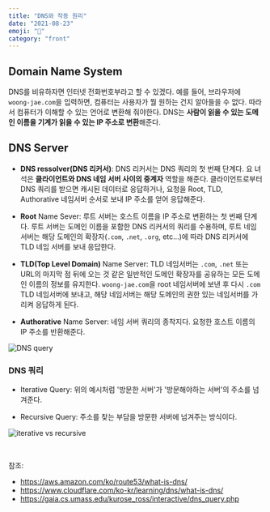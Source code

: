 ```yaml
---
title: "DNS와 작동 원리"
date: "2021-08-23"
emoji: "📮"
category: "front"
---
```

## Domain Name System
DNS를 비유하자면 인터넷 전화번호부라고 할 수 있겠다. 예를 들어, 브라우저에 `woong-jae.com`을 입력하면, 컴퓨터는 사용자가 뭘 원하는 건지 알아들을 수 없다.
따라서 컴퓨터가 이해할 수 있는 언어로 변환해 줘야한다. DNS는 **사람이 읽을 수 있는 도메인 이름을 기계가 읽을 수 있는 IP 주소로 변환**해준다.

## DNS Server
- **DNS ressolver(DNS 리커서)**: DNS 리커서는 DNS 쿼리의 첫 번째 단계다. 요 녀석은 **클라이언트와 DNS 네임 서버 사이의 중계자** 역할을 해준다.
클라이언트로부터 DNS 쿼리를 받으면 캐시된 데이터로 응답하거나, 요청을 Root, TLD, Authorative 네임서버 순서로 보내 IP 주소를 얻어 응답해준다.

- **Root** Name Sever: 
루트 서버는 호스트 이름을 IP 주소로 변환하는 첫 번째 단계다. 
루트 서버는 도메인 이름을 포함한 DNS 리커서의 쿼리를 수용하며, 루트 네임서버는 해당 도메인의 확장자(`.com`, `.net`, `.org`, etc...)에 따라 DNS 리커서에 TLD 네임 서버를 보내 응답한다.

- **TLD(Top Level Domain)** Name Server: 
TLD 네임서버는 `.com`, `.net` 또는 URL의 마지막 점 뒤에 오는 것 같은 일반적인 도메인 확장자를 공유하는 모든 도메인 이름의 정보를 유지한다. `woong-jae.com`을 root 네임서버에 보낸 후 다시 `.com` TLD 네임서버에 보내고, 해당 네임서버는 해당 도메인의 권한 있는 네임서버를 가리켜 응답하게 된다.

- **Authorative** Name Server: 네임 서버 쿼리의 종착지다. 요청한 호스트 이름의 IP 주소를 반환해준다.

![DNS query](https://www.cloudflare.com/img/learning/dns/dns-server-types/recursive-resolver.png)

### DNS 쿼리
- Iterative Query: 위의 예시처럼 '방문한 서버'가 '방문해야하는 서버'의 주소를 넘겨준다.

- Recursive Query: 주소를 찾는 부담을 방문한 서버에 넘겨주는 방식이다.

![iterative vs recursive](https://gaia.cs.umass.edu/kurose_ross/interactive/dns_query.png)

<br/>

참조:  
- <https://aws.amazon.com/ko/route53/what-is-dns/>  
- <https://www.cloudflare.com/ko-kr/learning/dns/what-is-dns/>
- <https://gaia.cs.umass.edu/kurose_ross/interactive/dns_query.php>